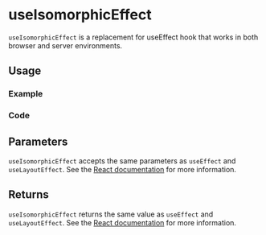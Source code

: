 

<Meta of={allStories} />

# useIsomorphicEffect

`useIsomorphicEffect` is a replacement for useEffect hook that works in both browser and server environments.

## Usage

### Example

<Canvas of={allStories.Usage} />

### Code

<Source of={allStories.Usage} />

## Parameters

`useIsomorphicEffect` accepts the same parameters as `useEffect` and `useLayoutEffect`. See the [React documentation](https://reactjs.org/docs/hooks-reference.html#useeffect) for more information.

## Returns

`useIsomorphicEffect` returns the same value as `useEffect` and `useLayoutEffect`. See the [React documentation](https://reactjs.org/docs/hooks-reference.html#useeffect) for more information.
